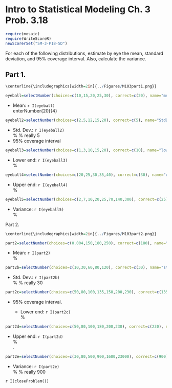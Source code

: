 Intro to Statistical Modeling Ch. 3 Prob. 3.18
========================================================
```{r include=FALSE}
require(mosaic)
require(WriteScoreR)
newScorerSet("SM-3-P18-SD")
```

For each of the following distributions, estimate by eye the mean, 
standard deviation, and 95% coverage interval.  Also, calculate the variance.



## Part 1.

```{r eval=FALSE}
\centerline{\includegraphics[width=2in]{../Figures/M103part1.png}}
```

```{r include=FALSE}
eyeball=selectNumber(choices=c(10,15,20,25,30), correct=c(20), name="mean", totalPts=1)
```
* Mean: `r I(eyeball)` <aside>enterNumber{20}{4}</aside>

```{r include=FALSE}
eyeball2=selectNumber(choices=c(2,5,12,15,20), correct=c(5), name="StdDev", totalPts=1)
```
* Std. Dev.: `r I(eyeball2)` <aside> %\enterNumber{7}{3} % really 5</aside>

* 95% coverage interval

```{r include=FALSE}
eyeball3=selectNumber(choices=c(1,3,10,15,20), correct=c(10), name="lower", totalPts=1)
```
  * Lower end: `r I(eyeball3)` <aside> %\enterNumber{10}{3}</aside>

```{r include=FALSE}
eyeball4=selectNumber(choices=c(20,25,30,35,40), correct=c(30), name="upper", totalPts=1)
```
  * Upper end: `r I(eyeball4)` <aside>%\enterNumber{30}{3}</aside>

```{r include=FALSE}
eyeball5=selectNumber(choices=c(2,7,10,20,25,70,140,300), correct=c(25), name="variance", totalPts=1)
```

* Variance: `r I(eyeball5)` <aside>% \enterNumber{25}{10}</aside>



Part 2.

```{r eval=FALSE}
\centerline{\includegraphics[width=2in]{../Figures/M103part2.png}}
```

```{r include=FALSE}
part2=selectNumber(choices=c(0.004,150,180,250), correct=c(180), name="mean2", totalPts=1)
```

* Mean: `r I(part2)` <aside>%\enterNumber{180}{20}</aside>

```{r include=FALSE}
part2b=selectNumber(choices=c(10,30,60,80,120), correct=c(30), name="stdev2", totalPts=1)
```

* Std. Dev.:  `r I(part2b)` <aside> %\enterNumber{40}{10} % really 30 </aside>

```{r include=FALSE}
part2c=selectNumber(choices=c(50,80,100,135,150,200,230), correct=c(135), name="lower2", totalPts=1)
```

* 95% coverage interval.

  * Lower end: `r I(part2c)` <aside>% \enterNumber{135}{25}</aside>

```{r include=FALSE}
part2d=selectNumber(choices=c(50,80,100,180,200,230), correct=c(230), name="upper2", totalPts=1)
```

  * Upper end: `r I(part2d)` <aside> %\enterNumber{230}{20}</aside>.

```{r include=FALSE}
part2e=selectNumber(choices=c(30,80,500,900,1600,23000), correct=c(900), name="variance2", totalPts=1)
```

* Variance: `r I(part2e)` <aside> %\enterNumber{1600}{1000} % really 900 </aside>

`r I(closeProblem())`
